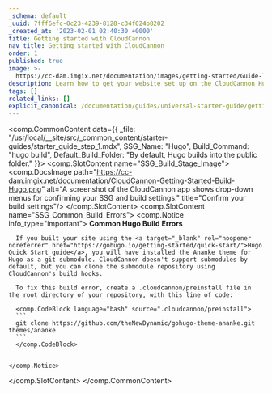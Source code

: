 ```yaml
---
_schema: default
_uuid: 7fff6efc-0c23-4239-8128-c34f024b8202
_created_at: '2023-02-01 02:40:30 +0000'
title: Getting started with CloudCannon
nav_title: Getting started with CloudCannon
order: 1
published: true
image: >-
  https://cc-dam.imgix.net/documentation/images/getting-started/Guide-Thumbnails/CloudCannon-Getting-Started-Thumbnail-Hugo.png
description: Learn how to get your website set up on the CloudCannon Hugo CMS.
tags: []
related_links: []
explicit_canonical: /documentation/guides/universal-starter-guide/getting-started/
---
```

<comp.CommonContent data={{ _file: "/usr/local/__site/src/_common_content/starter-guides/starter_guide_step_1.mdx", SSG_Name: "Hugo", Build_Command: "hugo build", Default_Build_Folder: "By default, Hugo builds into the public folder." }}>
  <comp.SlotContent name="SSG_Build_Stage_Image">
    <comp.DocsImage path="https://cc-dam.imgix.net/documentation/CloudCannon-Getting-Started-Build-Hugo.png" alt="A screenshot of the CloudCannon app shows drop-down menus for confirming your SSG and build settings." title="Confirm your build settings"/>
  </comp.SlotContent> <comp.SlotContent name="SSG_Common_Build_Errors">
    <comp.Notice info_type="important">
      **Common Hugo Build Errors**

      If you built your site using the <a target="_blank" rel="noopener noreferrer" href="https://gohugo.io/getting-started/quick-start/">Hugo Quick Start guide</a>, you will have installed the Ananke theme for Hugo as a git submodule. CloudCannon doesn't support submodules by default, but you can clone the submodule repository using CloudCannon's build hooks.

      To fix this build error, create a .cloudcannon/preinstall file in the root directory of your repository, with this line of code:

      <comp.CodeBlock language="bash" source=".cloudcannon/preinstall">
      ```
      git clone https://github.com/theNewDynamic/gohugo-theme-ananke.git themes/ananke
      ```
      </comp.CodeBlock>

      
    </comp.Notice>
  </comp.SlotContent>
</comp.CommonContent>
